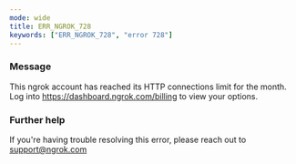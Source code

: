 ```yaml
---
mode: wide
title: ERR_NGROK_728
keywords: ["ERR_NGROK_728", "error 728"]
---
```


### Message

This ngrok account has reached its HTTP connections limit for the month. Log into https://dashboard.ngrok.com/billing to view your options.

### Further help

If you're having trouble resolving this error, please reach out to [support@ngrok.com](mailto:support@ngrok.com?subject=Help%20with%20ERR_NGROK_728)
